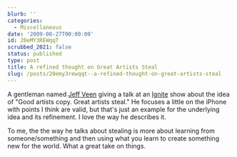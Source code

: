 ```yaml
---
blurb: ''
categories:
  - Miscellaneous
date: '2009-08-27T00:00:00'
id: 20eMY3REWqqT
scrubbed_2021: false
status: published
type: post
title: A refined thought on Great Artists Steal
slug: /posts/20emy3rewqqt--a-refined-thought-on-great-artists-steal
---
```


A gentleman named [Jeff Veen](http://www.veen.com/jeff/index.html)
giving a talk at an [Ignite](http://ignite.oreilly.com/) show about
the idea of "Good artists copy. Great artists steal." He focuses a
little on the iPhone with points I think are valid, but that's just
an example for the underlying idea and its refinement. I love the
way he describes it.

To me, the the way he talks about stealing is more about learning
from someone/something and then using what you learn to create
something new for the world. What a great take on things.
